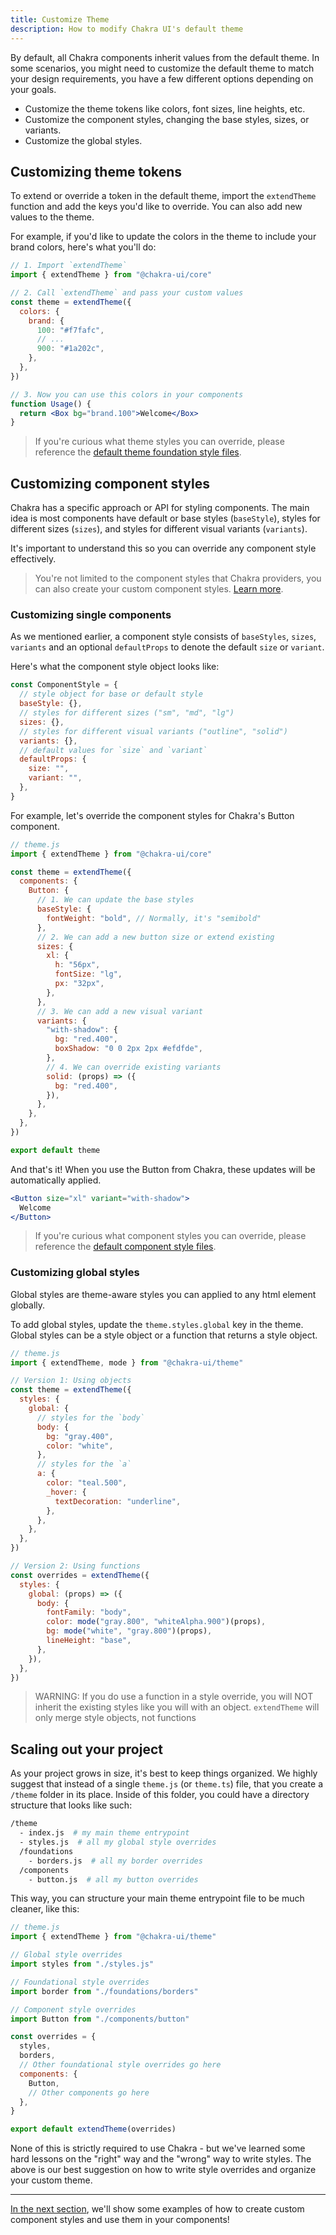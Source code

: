 ```yaml
---
title: Customize Theme
description: How to modify Chakra UI's default theme
---
```


By default, all Chakra components inherit values from the default theme. In some
scenarios, you might need to customize the default theme to match your design
requirements, you have a few different options depending on your goals.

- Customize the theme tokens like colors, font sizes, line heights, etc.
- Customize the component styles, changing the base styles, sizes, or variants.
- Customize the global styles.

## Customizing theme tokens

To extend or override a token in the default theme, import the `extendTheme`
function and add the keys you'd like to override. You can also add new values to
the theme.

For example, if you'd like to update the colors in the theme to include your
brand colors, here's what you'll do:

```jsx live=false
// 1. Import `extendTheme`
import { extendTheme } from "@chakra-ui/core"

// 2. Call `extendTheme` and pass your custom values
const theme = extendTheme({
  colors: {
    brand: {
      100: "#f7fafc",
      // ...
      900: "#1a202c",
    },
  },
})

// 3. Now you can use this colors in your components
function Usage() {
  return <Box bg="brand.100">Welcome</Box>
}
```

> If you're curious what theme styles you can override, please reference the
> [default theme foundation style files](https://github.com/chakra-ui/chakra-ui/tree/master/packages/theme/src/foundations).

## Customizing component styles

Chakra has a specific approach or API for styling components. The main idea is
most components have default or base styles (`baseStyle`), styles for different
sizes (`sizes`), and styles for different visual variants (`variants`).

It's important to understand this so you can override any component style
effectively.

> You're not limited to the component styles that Chakra providers, you can also
> create your custom component styles.
> [Learn more](/docs/theming/component-style).

### Customizing single components

As we mentioned earlier, a component style consists of `baseStyles`, `sizes`,
`variants` and an optional `defaultProps` to denote the default `size` or
`variant`.

Here's what the component style object looks like:

```jsx live=false
const ComponentStyle = {
  // style object for base or default style
  baseStyle: {},
  // styles for different sizes ("sm", "md", "lg")
  sizes: {},
  // styles for different visual variants ("outline", "solid")
  variants: {},
  // default values for `size` and `variant`
  defaultProps: {
    size: "",
    variant: "",
  },
}
```

For example, let's override the component styles for Chakra's Button component.

```jsx live=false
// theme.js
import { extendTheme } from "@chakra-ui/core"

const theme = extendTheme({
  components: {
    Button: {
      // 1. We can update the base styles
      baseStyle: {
        fontWeight: "bold", // Normally, it's "semibold"
      },
      // 2. We can add a new button size or extend existing
      sizes: {
        xl: {
          h: "56px",
          fontSize: "lg",
          px: "32px",
        },
      },
      // 3. We can add a new visual variant
      variants: {
        "with-shadow": {
          bg: "red.400",
          boxShadow: "0 0 2px 2px #efdfde",
        },
        // 4. We can override existing variants
        solid: (props) => ({
          bg: "red.400",
        }),
      },
    },
  },
})

export default theme
```

And that's it! When you use the Button from Chakra, these updates will be
automatically applied.

```jsx live=false
<Button size="xl" variant="with-shadow">
  Welcome
</Button>
```

> If you're curious what component styles you can override, please reference the
> [default component style files](https://github.com/chakra-ui/chakra-ui/tree/master/packages/theme/src/components).

### Customizing global styles

Global styles are theme-aware styles you can applied to any html element
globally.

To add global styles, update the `theme.styles.global` key in the theme. Global
styles can be a style object or a function that returns a style object.

```jsx live=false
// theme.js
import { extendTheme, mode } from "@chakra-ui/theme"

// Version 1: Using objects
const theme = extendTheme({
  styles: {
    global: {
      // styles for the `body`
      body: {
        bg: "gray.400",
        color: "white",
      },
      // styles for the `a`
      a: {
        color: "teal.500",
        _hover: {
          textDecoration: "underline",
        },
      },
    },
  },
})

// Version 2: Using functions
const overrides = extendTheme({
  styles: {
    global: (props) => ({
      body: {
        fontFamily: "body",
        color: mode("gray.800", "whiteAlpha.900")(props),
        bg: mode("white", "gray.800")(props),
        lineHeight: "base",
      },
    }),
  },
})
```

> WARNING: If you do use a function in a style override, you will NOT inherit
> the existing styles like you will with an object. `extendTheme` will only
> merge style objects, not functions

## Scaling out your project

As your project grows in size, it's best to keep things organized. We highly
suggest that instead of a single `theme.js` (or `theme.ts`) file, that you
create a `/theme` folder in its place. Inside of this folder, you could have a
directory structure that looks like such:

```bash
/theme
  - index.js  # my main theme entrypoint
  - styles.js  # all my global style overrides
  /foundations
    - borders.js  # all my border overrides
  /components
    - button.js  # all my button overrides
```

This way, you can structure your main theme entrypoint file to be much cleaner,
like this:

```jsx live=false
// theme.js
import { extendTheme } from "@chakra-ui/theme"

// Global style overrides
import styles from "./styles.js"

// Foundational style overrides
import border from "./foundations/borders"

// Component style overrides
import Button from "./components/button"

const overrides = {
  styles,
  borders,
  // Other foundational style overrides go here
  components: {
    Button,
    // Other components go here
  },
}

export default extendTheme(overrides)
```

None of this is strictly required to use Chakra - but we've learned some hard
lessons on the "right" way and the "wrong" way to write styles. The above is our
best suggestion on how to write style overrides and organize your custom theme.

---

[In the next section](/docs/theming/component-style), we'll show some examples
of how to create custom component styles and use them in your components!
